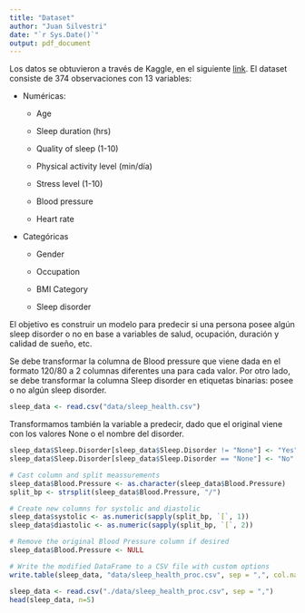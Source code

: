 ```yaml
---
title: "Dataset"
author: "Juan Silvestri"
date: "`r Sys.Date()`"
output: pdf_document
---
```


Los datos se obtuvieron a través de Kaggle, en el siguiente [link](https://www.kaggle.com/datasets/uom190346a/sleep-health-and-lifestyle-dataset). El dataset consiste de 374 observaciones con 13 variables:

-   Numéricas:

    -   Age

    -   Sleep duration (hrs)

    -   Quality of sleep (1-10)

    -   Physical activity level (min/día)

    -   Stress level (1-10)

    -   Blood pressure

    -   Heart rate

-   Categóricas

    -   Gender

    -   Occupation

    -   BMI Category

    -   Sleep disorder

El objetivo es construir un modelo para predecir si una persona posee algún sleep disorder o no en base a variables de salud, ocupación, duración y calidad de sueño, etc.

Se debe transformar la columna de Blood pressure que viene dada en el formato 120/80 a 2 columnas diferentes una para cada valor. Por otro lado, se debe transformar la columna Sleep disorder en etiquetas binarias: posee o no algún sleep disorder.

```r
sleep_data <- read.csv("data/sleep_health.csv")
```

Transformamos también la variable a predecir, dado que el original viene con los valores None o el nombre del disorder.

```r
sleep_data$Sleep.Disorder[sleep_data$Sleep.Disorder != "None"] <- "Yes"
sleep_data$Sleep.Disorder[sleep_data$Sleep.Disorder == "None"] <- "No"
```

```r
# Cast column and split meassurements
sleep_data$Blood.Pressure <- as.character(sleep_data$Blood.Pressure)
split_bp <- strsplit(sleep_data$Blood.Pressure, "/")

# Create new columns for systolic and diastolic
sleep_data$systolic <- as.numeric(sapply(split_bp, `[`, 1))
sleep_data$diastolic <- as.numeric(sapply(split_bp, `[`, 2))

# Remove the original Blood Pressure column if desired
sleep_data$Blood.Pressure <- NULL
```

```r
# Write the modified DataFrame to a CSV file with custom options
write.table(sleep_data, "data/sleep_health_proc.csv", sep = ",", col.names = TRUE, row.names = FALSE)
```

```r
sleep_data <- read.csv("./data/sleep_health_proc.csv", sep = ",")
head(sleep_data, n=5)
```
